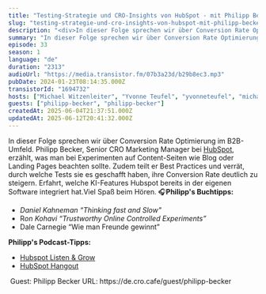 ```yaml
---
title: "Testing-Strategie und CRO-Insights von HubSpot - mit Philipp Becker"
slug: "testing-strategie-und-cro-insights-von-hubspot-mit-philipp-becker"
description: "<div>In dieser Folge sprechen wir über Conversion Rate Optimierung im B2B-Umfeld. Philipp Becker, Senior CRO Marketing Manager bei <a href=\"https://www.hubspot.de/\">HubSpot</a>, erzählt, was man bei Experimenten auf Content-Seiten wie Blog oder Landing Pages beachten sollte. Zudem teilt er Best Practices und verrät, durch welche Tests sie es geschafft haben, ihre Conversion Rate deutlich zu steigern. Erfahrt, welche KI-Features Hubspot bereits in der eigenen Software integriert hat.Viel Spaß beim Hören. 🎧<strong>Philipp's Buchtipps:</strong></div><ul><li><em>Daniel Kahneman “Thinking fast and Slow\"</em></li><li>R<em>on Kohavi “Trustworthy Online Controlled Experiments”</em></li><li>Dale Carnegie “Wie man Freunde gewinnt”</li></ul><div><strong>Philipp's Podcast-Tipps:</strong></div><ul><li><a href=\"https://link.chtbl.com/listenandgrow\">Hubspot Listen &amp; Grow</a></li><li><a href=\"https://link.chtbl.com/hubspothangout\">HubSpot Hangout</a></li></ul><div>&nbsp;Guest: Philipp Becker URL: https://de.cro.cafe/guest/philipp-becker&nbsp;</div>"
summary: "In dieser Folge sprechen wir über Conversion Rate Optimierung im B2B-Umfeld. Philipp Becker, Senior CRO Marketing Manager bei HubSpot, erzählt, was man bei Experimenten auf Content-Seiten wie Blog oder Landing Pages beachten sollte. Zudem teilt er Best Practices und verrät, durch welche Tests sie es geschafft haben, ihre Conversion Rate deutlich zu steigern. Erfahrt, welche KI-Features Hubspot bereits in der eigenen Software integriert hat.Viel Spaß beim Hören. 🎧Philipp's Buchtipps:Daniel Kahneman “Thinking fast and Slow\"Ron Kohavi “Trustworthy Online Controlled Experiments”Dale Carnegie “Wie man Freunde gewinnt”Philipp's Podcast-Tipps:Hubspot Listen & GrowHubSpot Hangout Guest: Philipp Becker URL: https://de.cro.cafe/guest/philipp-becker "
episode: 33
season: 1
language: "de"
duration: "2313"
audioUrl: "https://media.transistor.fm/07b3a23d/b29b8ec3.mp3"
pubDate: 2024-01-23T08:14:35.000Z
transistorId: "1694732"
hosts: ["Michael Witzenleiter", "Yvonne Teufel", "yvonneteufel", "michaelwitzenleiter"]
guests: ["philipp-becker", "philipp-becker"]
createdAt: 2025-06-04T21:37:51.000Z
updatedAt: 2025-06-12T20:41:32.000Z
---
```


In dieser Folge sprechen wir über Conversion Rate Optimierung im B2B-Umfeld. Philipp Becker, Senior CRO Marketing Manager bei <a href="https://www.hubspot.de/">HubSpot</a>, erzählt, was man bei Experimenten auf Content-Seiten wie Blog oder Landing Pages beachten sollte. Zudem teilt er Best Practices und verrät, durch welche Tests sie es geschafft haben, ihre Conversion Rate deutlich zu steigern. Erfahrt, welche KI-Features Hubspot bereits in der eigenen Software integriert hat.Viel Spaß beim Hören. 🎧<strong>Philipp's Buchtipps:</strong>
<ul><li><em>Daniel Kahneman “Thinking fast and Slow"</em></li><li>R<em>on Kohavi “Trustworthy Online Controlled Experiments”</em></li><li>Dale Carnegie “Wie man Freunde gewinnt”</li></ul><strong>Philipp's Podcast-Tipps:</strong>
<ul><li><a href="https://link.chtbl.com/listenandgrow">Hubspot Listen & Grow</a></li><li><a href="https://link.chtbl.com/hubspothangout">HubSpot Hangout</a></li></ul>&nbsp;Guest: Philipp Becker URL: https://de.cro.cafe/guest/philipp-becker&nbsp;

